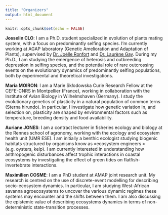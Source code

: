 ```yaml
---
title: "Organizers"
output: html_document
---
```


```r
knitr::opts_chunk$set(echo = FALSE)
```


**Josselin CLO**: I am a Ph.D. student specialized in evolution of plants mating system, with a focus on predominantly selfing species. I’m currently working at AGAP laboratory (Genetic Amelioration and Adaptation of Plants), supervised by [Dr. Joëlle Ronfort](https://www.researchgate.net/profile/Joelle_Ronfort) and [Dr. Laurène Gay](https://sites.google.com/site/evolutionarybiologylaurenegay/home). During my Ph.D., I am studying the emergence of heterosis and outbreeding depression in selfing species, and the potential role of rare outcrossing events on the evolutionary dynamics of predominantly selfing populations, both by experimental and theoretical investigations.

**Maria MOIRON**: I am a Marie Skłodowska Curie Research Fellow at the CEFE-CNRS in Montpellier (France), working in collaboration with the Institute of Avian Biology in Wilhelmshaven (Germany). I study the evolutionary genetics of plasticity in a natural population of common terns (Sterna hirundo). In particular, I investigate how genetic variation in, and selection on, plasticity are shaped by environmental factors such as temperature, breeding density and food availability.

**Auriane JONES**: I am a contract lecturer in fisheries ecology and biology at the  Rennes school of agronomy, working with the ecology and ecosystem health unit (UMR ESE). I am initially a benthic ecologist studying biogenic habitats structured by organisms know as «ecosystem engineers » (e.g. oysters, kelp). I am currently interested in understanding how anthropogenic disturbances affect trophic interactions in coastal ecosystems by investigating the effect of green tides on flatfish-invertebrate interactions.

**Maximilien COSME**: I am a PhD student at AMAP joint research unit. My research is centred on the use of discrete-event modelling for describing socio-ecosystem dynamics. In particular, I am studying West-African savanna agroecosystems to uncover the various dynamic regimes these systems may encounter and the shifts between them. I am also discussing the epistemic value of describing ecosystems dynamics in terms of non-deterministic state-transition processes.